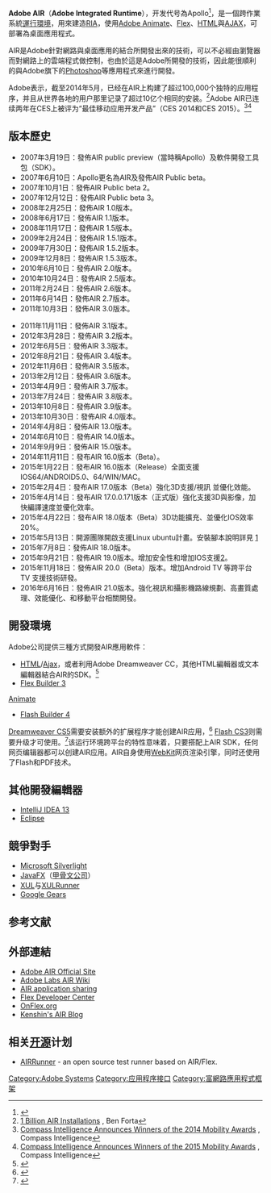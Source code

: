 {{問題條目|
{{Advert|time=2016-06-22T04:07:39+00:00}}
{{Trivia|time=2016-06-22T04:07:39+00:00}}
{{expert}}
{{Cleanup rewrite|time=2020-09-18T08:45:33+00:00}}
}}
{{noteTA|G1=IT}}
{{Infobox software
| name = Adobe AIR
| logo = [[File:Adobe_AIR_Logo.svg|200px]]
| screenshot =
| caption =
| author =
| developer = [[哈曼國際工業|哈曼國際工業]]
| released = {{Start date and age|2008|2|25}}
| frequently updated = yes<!--發布版本更新？請不要編輯本頁，只須點按版本號碼！-->
| operating system = {{plainlist|
*[[Microsoft_Windows|Microsoft Windows]]
*[[OS_X|OS X]]
*[[Android|Android]]
*[[iOS|iOS]]
*[[BlackBerry_Tablet_OS|BlackBerry Tablet OS]]
*[[Linux|Linux]]（2014 重啟支援ubutu計畫)
}}
| url = https://www.adobe.com/products/air/systemreqs/
| title =
| work =
| publisher = [[Adobe_Systems|Adobe Systems]]
| accessdate = 2011-09-07
| quote =
| platform = [[跨平台|跨平台]]
| language = 多语言
| status = 支援中
| genre = [[運行環境|運行環境]]
| license =
| website = {{URL|https://airsdk.harman.com/download/}}
}}

'''Adobe AIR'''（'''Adobe Integrated Runtime'''），开发代号為Apollo<ref>{{cite web | url = http://labs.adobe.com/technologies/air/ | title = Adobe Labs: Adobe Integrated Runtime | accessdate = 2007-06-11 | archive-date = 2007-06-14 | archive-url = https://web.archive.org/web/20070614055937/http://labs.adobe.com/technologies/air/ | dead-url = no }}</ref>，是一個跨作業系統[[運行環境|運行環境]]，用來建造[[丰富互联网应用程序|RIA]]，使用[[Adobe_Animate|Adobe Animate]]、[[Adobe_Flex|Flex]]、[[HTML|HTML]]與[[AJAX|AJAX]]，可部署為桌面應用程式。

AIR是Adobe針對網路與桌面應用的結合所開發出來的技術，可以不必經由瀏覽器而對網路上的雲端程式做控制，也由於這是Adobe所開發的技術，因此能很順利的與Adobe旗下的[[Photoshop|Photoshop]]等應用程式來進行開發。

Adobe表示，截至2014年5月，已经在AIR上构建了超过100,000个独特的应用程序，并且从世界各地的用户那里记录了超过10亿个相同的安装。<ref name="1 Billion AIR Installations">[http://forta.com/blog/index.cfm/2014/5/10/1-Billion-AIR-Installations 1 Billion AIR Installations] {{Wayback|url=http://forta.com/blog/index.cfm/2014/5/10/1-Billion-AIR-Installations |date=20190323070143 }}, Ben Forta</ref>Adobe AIR已连续两年在CES上被评为“最佳移动应用开发产品”（CES 2014和CES 2015）。<ref>[http://www.compassintelligence.com/?q=press/compass-intelligence-announces-winners-2014-mobility-awards-wireless-m2m-and-green-technology Compass Intelligence Announces Winners of the 2014 Mobility Awards] {{Wayback|url=http://www.compassintelligence.com/?q=press%2Fcompass-intelligence-announces-winners-2014-mobility-awards-wireless-m2m-and-green-technology |date=20200726182523 }}, Compass Intelligence</ref><ref>[http://www.compassintelligence.com/?q=press/compass-intelligence-announces-winners-2015-mobility-awards-list-m2m-green-technology-and Compass Intelligence Announces Winners of the 2015 Mobility Awards] {{Wayback|url=http://www.compassintelligence.com/?q=press%2Fcompass-intelligence-announces-winners-2015-mobility-awards-list-m2m-green-technology-and |date=20200726172135 }}, Compass Intelligence</ref>

== 版本歷史 ==
*2007年3月19日：發佈AIR public preview（當時稱Apollo）及軟件開發工具包（SDK）。
*2007年6月10日：Apollo更名為AIR及發佈AIR Public beta。
*2007年10月1日：發佈AIR Public beta 2。
*2007年12月12日：發佈AIR Public beta 3。
*2008年2月25日：發佈AIR 1.0版本。
*2008年6月17日：發佈AIR 1.1版本。
*2008年11月17日：發佈AIR 1.5版本。
*2009年2月24日：發佈AIR 1.5.1版本。
*2009年7月30日：發佈AIR 1.5.2版本。
*2009年12月8日：發佈AIR 1.5.3版本。
*2010年6月10日：發佈AIR 2.0版本。
*2010年10月24日：發佈AIR 2.5版本。
*2011年2月24日：發佈AIR 2.6版本。
*2011年6月14日：發佈AIR 2.7版本。
*2011年10月3日：發佈AIR 3.0版本。

*2011年11月11日：發佈AIR 3.1版本。
*2012年3月28日：發佈AIR 3.2版本。
*2012年6月5日：發佈AIR 3.3版本。
*2012年8月21日：發佈AIR 3.4版本。
*2012年11月6日：發佈AIR 3.5版本。
*2013年2月12日：發佈AIR 3.6版本。
*2013年4月9日：發佈AIR 3.7版本。
*2013年7月24日：發佈AIR 3.8版本。
*2013年10月8日：發佈AIR 3.9版本。
*2013年10月30日：發佈AIR 4.0版本。
*2014年4月8日：發佈AIR 13.0版本。
*2014年6月10日：發佈AIR 14.0版本。
*2014年9月9日：發佈AIR 15.0版本。
* 2014年11月11日：發布AIR 16.0版本（Beta）。
* 2015年1月22日：發布AIR 16.0版本（Release）全面支援IOS64/ANDROID5.0、64/WIN/MAC。
* 2015年2月4日：發布AIR 17.0版本（Beta）強化3D支援/視訊 並優化效能。
* 2015年4月14日：發布AIR 17.0.0.171版本（正式版）強化支援3D與影像，加快編譯速度並優化效率。
* 2015年4月22日：發布AIR 18.0版本（Beta）3D功能擴充、並優化IOS效率20%。
* 2015年5月13日：開源團隊開啟支援Linux ubuntu計畫。安裝腳本說明詳見 [http://www.noobslab.com/2015/05/adobeair-is-now-available-for-ubuntu.html]{{Wayback|url=http://www.noobslab.com/2015/05/adobeair-is-now-available-for-ubuntu.html |date=20150510203035 }}
* 2015年7月8日：發佈AIR 18.0版本。
* 2015年9月21日：發佈AIR 19.0版本。增加安全性和增加IOS支援[https://helpx.adobe.com/flash-player/release-note/fp_19_air_19_release_notes.html]{{Wayback|url=https://helpx.adobe.com/flash-player/release-note/fp_19_air_19_release_notes.html |date=20151223142221 }}。
* 2015年11月18日：發佈AIR 20.0（Beta）版本。增加Android TV 等跨平台 TV 支援技術研發。
* 2016年6月16日：發佈AIR 21.0版本。強化視訊和攝影機路線規劃、高畫質處理、效能優化、和移動平台相關開發。

== 開發環境 ==
Adobe公司提供三種方式開發AIR應用軟件：
*[[HTML|HTML]]/[[Ajax|Ajax]]，或者利用Adobe Dreamweaver CC，其他HTML編輯器或文本編輯器結合AIR的SDK。<ref name="Adobe AIR SDK">{{cite web | url = http://www.adobe.com/devnet/air/ajax/getting_started.html | title = Adobe AIR Developer Center for HTML and Ajax - Getting Started | accessdate = 2008-02-26 | archive-date = 2008-02-20 | archive-url = https://web.archive.org/web/20080220123035/http://www.adobe.com/devnet/air/ajax/getting_started.html | dead-url = no }}</ref>
*[[Adobe_Flex|Flex Builder 3]]
[[Adobe_Animate|Animate]]
*[[Adobe_Flash_Builder_4|Flash Builder 4]]

[[Adobe_Dreamweaver|Dreamweaver CS5]]需要安装额外的扩展程序才能创建AIR应用，<ref name="Dreamweaver">{{cite web | url = http://www.adobe.com/products/air/tools/ajax/#section-2 | title = Adobe - AIR: Tools for Ajax | accessdate = 2008-02-25 | archive-date = 2008-02-28 | archive-url = https://web.archive.org/web/20080228042608/http://www.adobe.com/products/air/tools/ajax/#section-2 | dead-url = no }}</ref> [[Adobe_Flash|Flash CS3]]则需要升级才可使用。<ref name="Flash">{{cite web| url = http://www.adobe.com/support/flash/downloads.html#flashCS4| title = Adobe Flash - Downloads| accessdate = 2008-02-25| archive-date = 2008-02-22| archive-url = https://web.archive.org/web/20080222233900/http://www.adobe.com/support/flash/downloads.html#flashCS4| dead-url = no}}</ref>该运行环境跨平台的特性意味着，只要搭配上AIR SDK，任何网页编辑器都可以创建AIR应用。AIR自身使用[[WebKit|WebKit]]网页渲染引擎，同时还使用了Flash和PDF技术。

== 其他開發編輯器 ==
*[[IntelliJ_IDEA_13|IntelliJ IDEA 13]]
*[[Eclipse|Eclipse]]

== 競爭對手 ==
*[[Microsoft_Silverlight|Microsoft Silverlight]]
*[[JavaFX|JavaFX]]（[[甲骨文公司|甲骨文公司]]）
*[[XUL|XUL]]与[[XULRunner|XULRunner]]
*[[Google_Gears|Google Gears]]

== 参考文献 ==
{{reflist|2}}

== 外部連結 ==
*[http://labs.adobe.com/technologies/air/ Adobe AIR Official Site]{{Wayback|url=http://labs.adobe.com/technologies/air/ |date=20071018124007 }}
*[https://archive.is/20130424202547/http://labs.adobe.com/wiki/index.php Adobe Labs AIR Wiki]
*[http://airchive.codeapollo.com AIR application sharing]{{Wayback|url=http://airchive.codeapollo.com/ |date=20190902145834 }}
*[https://web.archive.org/web/20091208154702/http://www.adobe.com/devnet/flex/ Flex Developer Center]
*[http://www.onflex.org OnFlex.org]{{Wayback|url=http://www.onflex.org/ |date=20200919121130 }}
*[https://web.archive.org/web/20080405202813/http://www.k-zone.cn/zblog/ Kenshin's AIR Blog]

== 相关[[开源|开源]]计划 ==
*[https://web.archive.org/web/20090308033329/http://www.airrunner.org/ AIRRunner] - an open source test runner based on AIR/Flex.

{{Adobe Systems}}

{{Authority control}}
[[Category:Adobe_Systems|Category:Adobe Systems]]
[[Category:应用程序接口|Category:应用程序接口]]
[[Category:富網路應用程式框架|Category:富網路應用程式框架]]